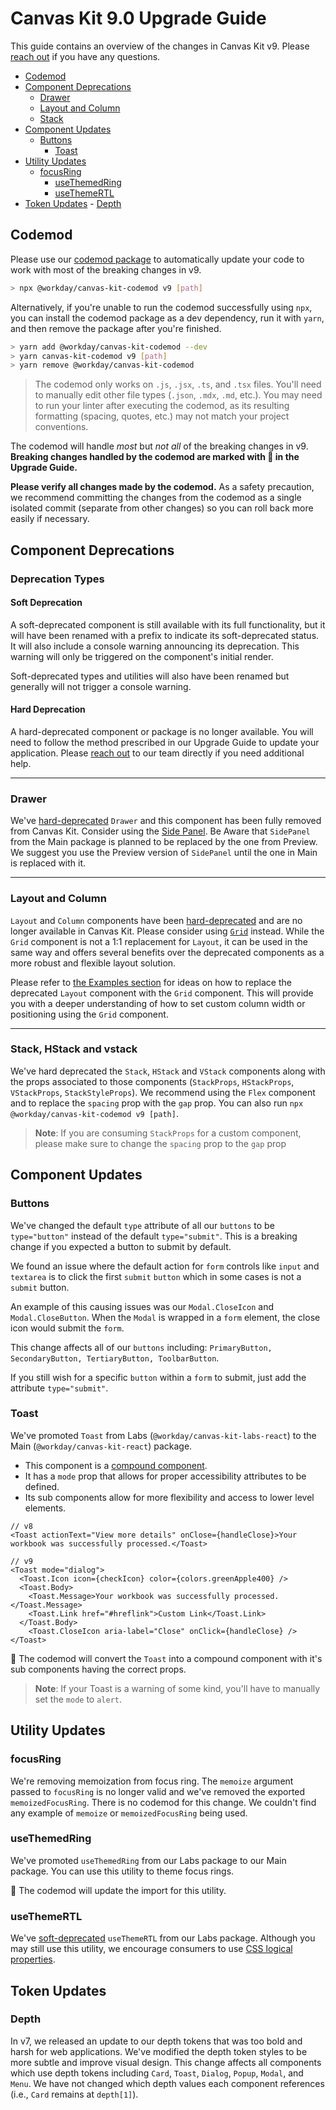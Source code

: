 
<Meta title="Guides/Upgrade Guides/v9.0" />

# Canvas Kit 9.0 Upgrade Guide

This guide contains an overview of the changes in Canvas Kit v9. Please
[reach out](https://github.com/Workday/canvas-kit/issues/new?labels=bug&template=bug.md) if you have
any questions.

- [Codemod](#codemod)
- [Component Deprecations](#component-deprecations)
  - [Drawer](#drawer)
  - [Layout and Column](#layout-and-column)
  - [Stack](#stack-hstack-vstack)
- [Component Updates](#component-updates)
  - [Buttons](#buttons)
	- [Toast](#toast)
- [Utility Updates](#utility-updates)
  - [focusRing](#focusring)
	- [useThemedRing](#useThemedRing)
	- [useThemeRTL](#useThemeRTL)
- [Token Updates](#token-updates) - [Depth](#depth)

## Codemod

Please use our [codemod package](https://github.com/Workday/canvas-kit/tree/master/modules/codemod)
to automatically update your code to work with most of the breaking changes in v9.

```sh
> npx @workday/canvas-kit-codemod v9 [path]
```

Alternatively, if you're unable to run the codemod successfully using `npx`, you can install the
codemod package as a dev dependency, run it with `yarn`, and then remove the package after you're
finished.

```sh
> yarn add @workday/canvas-kit-codemod --dev
> yarn canvas-kit-codemod v9 [path]
> yarn remove @workday/canvas-kit-codemod
```

> The codemod only works on `.js`, `.jsx`, `.ts`, and `.tsx` files. You'll need to manually edit
> other file types (`.json`, `.mdx`, `.md`, etc.). You may need to run your linter after executing
> the codemod, as its resulting formatting (spacing, quotes, etc.) may not match your project
> conventions.

The codemod will handle _most_ but _not all_ of the breaking changes in v9. **Breaking changes
handled by the codemod are marked with 🤖 in the Upgrade Guide.**

**Please verify all changes made by the codemod.** As a safety precaution, we recommend committing
the changes from the codemod as a single isolated commit (separate from other changes) so you can
roll back more easily if necessary.

## Component Deprecations

### Deprecation Types

#### Soft Deprecation

A soft-deprecated component is still available with its full functionality, but it will have been
renamed with a prefix to indicate its soft-deprecated status. It will also include a console warning
announcing its deprecation. This warning will only be triggered on the component's initial render.

Soft-deprecated types and utilities will also have been renamed but generally will not trigger a
console warning.

#### Hard Deprecation

A hard-deprecated component or package is no longer available. You will need to follow the method
prescribed in our Upgrade Guide to update your application. Please
[reach out](https://github.com/Workday/canvas-kit/issues/new?labels=bug&template=bug.md) to our team
directly if you need additional help.

---

### Drawer

<!---
TODO: Please review this section with documenting SidePanel deprication
-->

We've [hard-deprecated](#hard-deprecation) `Drawer` and this component has been fully removed from
Canvas Kit. Consider using the
[Side Panel](https://workday.github.io/canvas-kit/?path=/story/preview-side-panel--basic). Be Aware
that `SidePanel` from the Main package is planned to be replaced by the one from Preview. We suggest
you use the Preview version of `SidePanel` until the one in Main is replaced with it.

---

### Layout and Column

`Layout` and `Column` components have been [hard-deprecated](#hard-deprecation) and are no longer
available in Canvas Kit. Please consider using
[`Grid`](https://workday.github.io/canvas-kit/?path=/docs/components-containers-grid--basic)
instead. While the `Grid` component is not a 1:1 replacement for `Layout`, it can be used in the
same way and offers several benefits over the deprecated components as a more robust and flexible
layout solution.

Please refer to
[the Examples section](https://workday.github.io/canvas-kit/?path=/docs/examples-layouts--custom-column-positioning)
for ideas on how to replace the deprecated `Layout` component with the `Grid` component. This will
provide you with a deeper understanding of how to set custom column width or positioning using the
`Grid` component.

---

### Stack, HStack and vstack

We've hard deprecated the `Stack`, `HStack` and `VStack` components along with the props associated
to those components (`StackProps`, `HStackProps`, `VStackProps`, `StackStyleProps`). We recommend
using the `Flex` component and to replace the `spacing` prop with the `gap` prop. You can also run
`npx @workday/canvas-kit-codemod v9 [path]`.

> **Note**: If you are consuming `StackProps` for a custom component, please make sure to change the
> `spacing` prop to the `gap` prop

## Component Updates

### Buttons

We've changed the default `type` attribute of all our `buttons` to be `type="button"` instead of the
default `type="submit"`. This is a breaking change if you expected a button to submit by default.

We found an issue where the default action for `form` controls like `input` and `textarea` is to
click the first `submit` `button` which in some cases is not a `submit` button.

An example of this causing issues was our `Modal.CloseIcon` and `Modal.CloseButton`. When the
`Modal` is wrapped in a `form` element, the close icon would submit the `form`.

This change affects all of our `buttons` including:
`PrimaryButton, SecondaryButton, TertiaryButton, ToolbarButton`.

If you still wish for a specific `button` within a `form` to submit, just add the attribute
`type="submit"`.

### Toast

We've promoted `Toast` from Labs (`@workday/canvas-kit-labs-react`) to the Main
(`@workday/canvas-kit-react`) package.

- This component is a
  [compound component](/getting-started/for-developers/resources/compound-components/).
- It has a `mode` prop that allows for proper accessibility attributes to be defined.
- Its sub components allow for more flexibility and access to lower level elements.

```tsx
// v8
<Toast actionText="View more details" onClose={handleClose}>Your workbook was successfully processed.</Toast>

// v9
<Toast mode="dialog">
  <Toast.Icon icon={checkIcon} color={colors.greenApple400} />
  <Toast.Body>
    <Toast.Message>Your workbook was successfully processed.</Toast.Message>
    <Toast.Link href="#hreflink">Custom Link</Toast.Link>
  </Toast.Body>
	<Toast.CloseIcon aria-label="Close" onClick={handleClose} />
</Toast>
```

🤖 The codemod will convert the `Toast` into a compound component with it's sub components having
the correct props.

> **Note**: If your Toast is a warning of some kind, you'll have to manually set the `mode` to
> `alert`.

## Utility Updates

### focusRing

We're removing memoization from focus ring. The `memoize` argument passed to `focusRing` is no
longer valid and we've removed the exported `memoizedFocusRing`. There is no codemod for this
change. We couldn't find any example of `memoize` or `memoizedFocusRing` being used.

### useThemedRing

We've promoted `useThemedRing` from our Labs package to our Main package. You can use this utility
to theme focus rings.

🤖 The codemod will update the import for this utility.

### useThemeRTL

We've [soft-deprecated](#soft-deprecation) `useThemeRTL` from our Labs package. Although you may still use this utility, we encourage consumers to use
[CSS logical properties](https://developer.mozilla.org/en-US/docs/Web/CSS/CSS_Logical_Properties).

## Token Updates

### Depth

In v7, we released an update to our depth tokens that was too bold and harsh for web applications.
We've modified the depth token styles to be more subtle and improve visual design. This change
affects all components which use depth tokens including `Card`, `Toast`, `Dialog`, `Popup`, `Modal`,
and `Menu`. We have not changed which depth values each component references (i.e., `Card` remains
at `depth[1]`).
